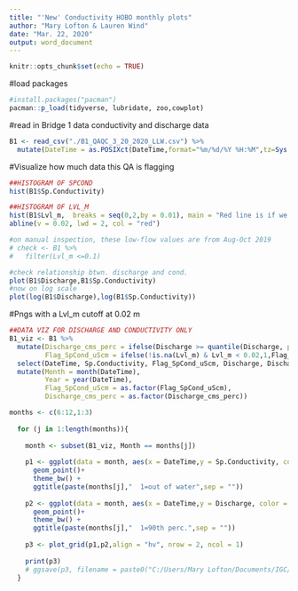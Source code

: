 ```yaml
---
title: "'New' Conductivity HOBO monthly plots"
author: "Mary Lofton & Lauren Wind"
date: "Mar. 22, 2020"
output: word_document
---
```


```r
knitr::opts_chunk$set(echo = TRUE)
```

#load packages
```r
#install.packages("pacman")
pacman::p_load(tidyverse, lubridate, zoo,cowplot)
```

#read in Bridge 1 data conductivity and discharge data
```r
B1 <- read_csv("./B1_QAQC_3_20_2020_LLW.csv") %>%
  mutate(DateTime = as.POSIXct(DateTime,format="%m/%d/%Y %H:%M",tz=Sys.timezone()))
```

#Visualize how much data this QA is flagging
```r
##HISTOGRAM OF SPCOND
hist(B1$Sp.Conductivity)

##HISTOGRAM OF LVL_M
hist(B1$Lvl_m,  breaks = seq(0,2,by = 0.01), main = "Red line is if we cut off at 0.02 m")
abline(v = 0.02, lwd = 2, col = "red")

#on manual inspection, these low-flow values are from Aug-Oct 2019
# check <- B1 %>%
#   filter(Lvl_m <=0.1)

#check relationship btwn. discharge and cond.
plot(B1$Discharge,B1$Sp.Conductivity)
#now on log scale
plot(log(B1$Discharge),log(B1$Sp.Conductivity))
```


#Pngs with a Lvl_m cutoff at 0.02 m
```r
##DATA VIZ FOR DISCHARGE AND CONDUCTIVITY ONLY
B1_viz <- B1 %>%
  mutate(Discharge_cms_perc = ifelse(Discharge >= quantile(Discharge, probs = 0.90, na.rm = TRUE),1,0),
         Flag_SpCond_uScm = ifelse(!is.na(Lvl_m) & Lvl_m < 0.02,1,Flag_SpCond_uScm)) %>%
  select(DateTime, Sp.Conductivity, Flag_SpCond_uScm, Discharge, Discharge_cms_perc) %>%
  mutate(Month = month(DateTime),
         Year = year(DateTime),
         Flag_SpCond_uScm = as.factor(Flag_SpCond_uScm),
         Discharge_cms_perc = as.factor(Discharge_cms_perc)) 

months <- c(6:12,1:3)
  
  for (j in 1:length(months)){
    
    month <- subset(B1_viz, Month == months[j])
    
    p1 <- ggplot(data = month, aes(x = DateTime,y = Sp.Conductivity, color = Flag_SpCond_uScm))+
      geom_point()+
      theme_bw() +
      ggtitle(paste(months[j],"  1=out of water",sep = ""))
    
    p2 <- ggplot(data = month, aes(x = DateTime,y = Discharge, color = Discharge_cms_perc))+
      geom_point()+
      theme_bw() +
      ggtitle(paste(months[j],"  1=90th perc.",sep = ""))
    
    p3 <- plot_grid(p1,p2,align = "hv", nrow = 2, ncol = 1)
    
    print(p3)
    # ggsave(p3, filename = paste0("C:/Users/Mary Lofton/Documents/IGC/Stroubles_project/EDI_data_viz/Cond+Discharge/",paste("Cond_Discharge",yrz[i],months[j],sep = "-"),".png"),height = 14, width = 14, units = "in", scale = 0.5)
  }


```


